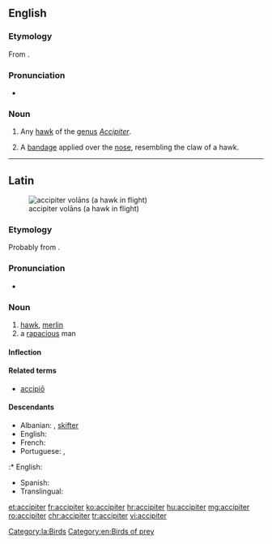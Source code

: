 {{also|Accipiter}}
==English==

===Etymology===
From {{etyl|la|en}} {{term|accipiter||hawk|lang=la}}.

===Pronunciation===
* {{a|US}} {{IPA|/æk.ˈsɪp.ə.tɚ/|lang=en}}

===Noun===
{{en-noun}}

# {{context|ornithology|lang=en}} Any [[hawk]] of the [[genus]] ''[[Accipiter]]''.
# {{context|medical|surgery|lang=en}} A [[bandage]] applied over the [[nose]], resembling the claw of a hawk.

----

==Latin==
[[File:Accipiter nisus -in flight-8-4c.jpg|thumb|accipiter volāns (a hawk in flight)]]

===Etymology===
Probably from {{m|la|accipiō||take, seize}}.

===Pronunciation===
* {{a|Classical}} {{IPA|/akˈki.pi.ter/|lang=la}}

===Noun===
{{la-noun|accipiter|accipitris|accipitris|m|third}}

# [[hawk]], [[merlin]]
# a [[rapacious]] man

====Inflection====
{{la-decl-3rd|accipiter|accipitr}}

====Related terms====
* [[accipio|accipiō]]

====Descendants====
* Albanian: {{l|sq|qift}}, [[skifter]]
* English: {{l/en|accipiter}}
* French: {{l/fr|autour}}
* Portuguese: {{l/pt|açor}}, {{l/pt|Açores}}
:* English: {{l/en|Azores}}
* Spanish: {{l/es|azor}}
* Translingual: {{l|mul|Accipiter}}

[[Category:la:Birds]]
[[Category:en:Birds of prey]]

[[et:accipiter]]
[[fr:accipiter]]
[[ko:accipiter]]
[[hr:accipiter]]
[[hu:accipiter]]
[[mg:accipiter]]
[[ro:accipiter]]
[[chr:accipiter]]
[[tr:accipiter]]
[[vi:accipiter]]
